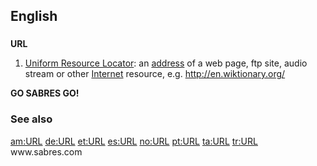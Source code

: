 ==English==

==={{initialism}}===
'''URL'''

#[[Uniform Resource Locator]]: an [[address]] of a web page, ftp site, audio stream or other [[Internet]] resource, e.g. http://en.wiktionary.org/
'''GO SABRES GO!'''
===See also===
{{pedialite}}

[[am:URL]]
[[de:URL]]
[[et:URL]]
[[es:URL]]
[[no:URL]]
[[pt:URL]]
[[ta:URL]]
[[tr:URL]]
www.sabres.com